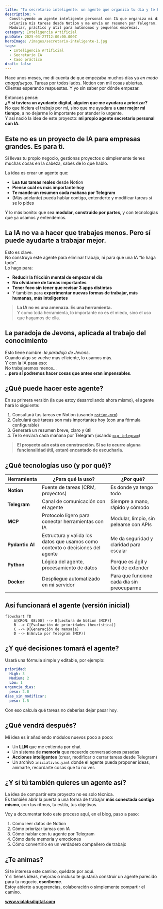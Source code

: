 ---
title: "Tu secretario inteligente: un agente que organiza tu día y te habla por Telegram"
description: >
  Construyendo un agente inteligente personal con IA que organiza mi día,
  prioriza mis tareas desde Notion y me envía un resumen por Telegram.
  Modular, práctico y útil para autónomos y pequeñas empresas.
category: Inteligencia Artificial
pubDate: 2025-03-27T12:00:00.000Z
heroImage: /images/secretario-inteligente-1.jpg
tags:
  - Inteligencia Artificial
  - Secretario IA
  - Caso práctico
draft: false
---



Hace unos meses, me di cuenta de que empezaba muchos días ya *en modo apagafuegos*. Tareas por todos lados. Notion con mil cosas abiertas. Clientes esperando respuestas. Y yo sin saber por dónde empezar.

Entonces pensé:  
**¿Y si tuviera un ayudante digital, alguien que me ayudara a priorizar?**  
No que hiciera el trabajo por mí, sino que me ayudara a **usar mejor mi tiempo**, a no dejarme lo importante por atender lo urgente.  
Y así nació la idea de este proyecto: **mi propio agente secretario personal con IA**.


## **Este no es un proyecto de IA para empresas grandes. Es para ti.**

Si llevas tu propio negocio, gestionas proyectos o simplemente tienes muchas cosas en la cabeza, sabes de lo que hablo.

La idea es crear un agente que:

- **Lea tus tareas reales** desde Notion
- **Piense cuál es más importante hoy**
- **Te mande un resumen cada mañana por Telegram**
- (Más adelante) pueda hablar contigo, entenderte y modificar tareas si se lo pides

Y lo más bonito: que sea **modular**, **construido por partes**, y con tecnologías que ya usamos y entendemos.


## **La IA no va a hacer que trabajes menos. Pero sí puede ayudarte a trabajar mejor.**

Esto es clave.  
No construyo este agente para eliminar trabajo, ni para que una IA “lo haga todo”.  
Lo hago para:

- **Reducir la fricción mental de empezar el día**
- **No olvidarme de tareas importantes**
- **Tener foco sin tener que revisar 3 apps distintas**
- Y también para **experimentar nuevas formas de trabajar, más humanas, más inteligentes**

> **La IA no es una amenaza. Es una herramienta.**  
> Y como toda herramienta, lo importante no es el miedo, sino el uso que hagamos de ella.


## **La paradoja de Jevons, aplicada al trabajo del conocimiento**

Esto tiene nombre: *la paradoja de Jevons*.  
Cuando algo se vuelve más eficiente, lo usamos más.  
Y con la IA pasa eso:  
No trabajaremos menos…  
…**pero sí podremos hacer cosas que antes eran impensables**.


## **¿Qué puede hacer este agente?**

En su primera versión (la que estoy desarrollando ahora mismo), el agente hará lo siguiente:

1. Consultará tus tareas en Notion (usando [`notion-mcp`](https://github.com/ccabanillas/notion-mcp))
2. Calculará qué tareas son más importantes hoy (con una fórmula configurable)
3. Generará un resumen breve, claro y útil
4. Te lo enviará cada mañana por Telegram (usando [`mcp-telegram`](https://github.com/sparfenyuk/mcp-telegram))

> **El proyecto aún está en construcción. Si se te ocurre alguna funcionalidad útil, estaré encantado de escucharla.**


## **¿Qué tecnologías uso (y por qué)?**

| Herramienta | ¿Para qué la uso? | ¿Por qué? |
|-------------|-------------------|-----------|
| **Notion** | Fuente de tareas (CRM, proyectos) | Es donde ya tengo todo |
| **Telegram** | Canal de comunicación con el agente | Siempre a mano, rápido y cómodo |
| **MCP** | Protocolo ligero para conectar herramientas con IA | Modular, limpio, sin pelearse con APIs |
| **Pydantic AI** | Estructura y valida los datos que usamos como contexto o decisiones del agente | Me da seguridad y claridad para escalar |
| **Python** | Lógica del agente, procesamiento de datos | Porque es ágil y fácil de extender |
| **Docker** | Despliegue automatizado en mi servidor | Para que funcione cada día sin preocuparme |



## **Así funcionará el agente (versión inicial)**

```mermaid
flowchart TD
    A[CRON: 08:00] --> B[Lectura de Notion (MCP)]
    B --> C[Evaluación de prioridades (heurística)]
    C --> D[Generación de mensaje]
    D --> E[Envío por Telegram (MCP)]
```


## **¿Y qué decisiones tomará el agente?**

Usará una fórmula simple y editable, por ejemplo:

```yaml
prioridad:
  High: 3
  Medium: 2
  Low: 1
urgencia_dias:
  peso: 2.0
dias_sin_modificar:
  peso: 1.5
```

Con eso calcula qué tareas no deberías dejar pasar hoy.


## **¿Qué vendrá después?**

Mi idea es ir añadiendo módulos nuevos poco a poco:

- Un **LLM** que me entienda por chat
- Un sistema de **memoria** que recuerde conversaciones pasadas
- **Acciones inteligentes** (crear, modificar o cerrar tareas desde Telegram)
- Un archivo `iniciativas.yaml` donde el agente pueda proponer ideas, animarte, recordarte cosas que tú no ves


## **¿Y si tú también quieres un agente así?**

La idea de compartir este proyecto no es solo técnica.  
Es también abrir la puerta a una forma de trabajar **más conectada contigo mismo**, con tus ritmos, tu estilo, tus objetivos.

Voy a documentar todo este proceso aquí, en el blog, paso a paso:

1. Cómo leer datos de Notion  
2. Cómo priorizar tareas con IA  
3. Cómo hablar con tu agente por Telegram  
4. Cómo darle memoria y emociones  
5. Cómo convertirlo en un verdadero compañero de trabajo



## ¿Te animas?

Si te interesa este camino, quédate por aquí.  
Y si tienes ideas, mejoras o incluso te gustaría construir un agente parecido para tu negocio, **escríbeme**.  
Estoy abierto a sugerencias, colaboración o simplemente compartir el camino.

**www.vialabsdigital.com**
